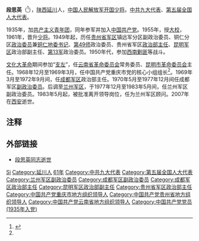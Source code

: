 {{Otheruses|段思英}}
'''段思英'''（{{bd|1917年|6月|2007年|12月25日|catIdx=D}}<ref name="a1">{{cite web|url=http://www.zt360.cn/jgzyjl/ljjl/szszzx/2012/05/28/16132515058.html|title=历任重庆市市长|publisher=政坛网|author=|date=2011年6月17日|accessdate=2014-10-26|language=zh-cn|deadurl=yes|archiveurl=https://web.archive.org/web/20140921145036/http://www.zt360.cn/jgzyjl/ljjl/szszzx/2012/05/28/16132515058.html|archivedate=2014年9月21日}}</ref>），[[陕西|陕西]][[延川县|延川]]人，[[中国人民解放军开国少将|中国人民解放军开国少将]]。[[中共九大代表|中共九大代表]]、[[第五届全国人大代表|第五届全国人大代表]]。

1935年，加[[中國共產主義青年團|共产主义青年团]]，同年参军并加入[[中国共产党|中国共产党]]。1955年，授[[中国人民解放军大校|大校]]，1961年，晋升[[中国人民解放军少将|少将]]。1949年起，历任[[贵州省军区|贵州省军区]]镇远军分区副政治委员、铜仁分区[[政治委员|政治委员]]兼[[铜仁地区|铜仁]][[地委书记|地委书记]]、[[中国人民解放军第49师|第49师]]政治委员、贵州省军区[[政治部主任|政治部主任]]、[[昆明军区|昆明军区]]政治部副主任、[[中国人民解放军第13军|第13军]]政治委员。1950年代，参加[[西南剿匪|西南剿匪]]等战斗。

[[文化大革命|文化大革命]]期间参加“[[支左|支左]]”，任[[云南省革命委员会|云南省革命委员会]]常务委员、[[昆明市革命委员会|昆明市革命委员会]]主任。1968年12月至1969年3月，任中国共产党重庆市党的核心小组组长<ref name="a1"/>。1969年3月至1972年9月间，任[[成都军区|成都军区]]政治部主任。1970年5月至1977年12月间任成都军区[[副政治委员|副政治委员]]。后调至[[兰州军区|兰州军区]]，于1977年12月至1983年5月间，任兰州军区副政治委员。1983年5月起，被批准离开领导岗位，任为兰州军区顾问。2007年在[[西安|西安]]逝世。

== 注释 ==
{{Reflist|2}}

== 外部链接 ==
* [http://news.xinhuanet.com/politics/2008-01/09/content_7392979.htm 段思英同志逝世] {{Wayback|url=http://news.xinhuanet.com/politics/2008-01/09/content_7392979.htm |date=20141026210300 }}

{{重庆市市长}}

{{Authority control}}
{{DEFAULTSORT:Duan段}}
[[Category:段姓|Si]]
[[Category:延川人|Category:延川人]]
[[Category:中国人民解放军开国少将|61年]]
[[Category:中共九大代表|Category:中共九大代表]]
[[Category:第五届全国人大代表|Category:第五届全国人大代表]]
[[Category:兰州军区副政治委员|Category:兰州军区副政治委员]]
[[Category:成都军区副政治委员|Category:成都军区副政治委员]]
[[Category:成都军区政治部主任|Category:成都军区政治部主任]]
[[Category:昆明军区政治部副主任|Category:昆明军区政治部副主任]]
[[Category:贵州省军区政治部主任|Category:贵州省军区政治部主任]]
[[Category:中国共产党重庆市地方组织领导人|Category:中国共产党重庆市地方组织领导人]]
[[Category:中国共产党贵州省地方组织领导人|Category:中国共产党贵州省地方组织领导人]]
[[Category:中国共产党云南省地方组织领导人|Category:中国共产党云南省地方组织领导人]]
[[Category:中国共产党党员_(1935年入党)|Category:中国共产党党员 (1935年入党)]]